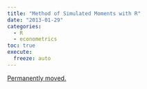 ```yaml
---
title: "Method of Simulated Moments with R"
date: "2013-01-29"
categories:
  - R
  - econometrics
toc: true
execute:
  freeze: auto
---
```


[Permanently moved.](../../posts/2013-01-29-method-of-simulated-moments-with-r.qmd)
